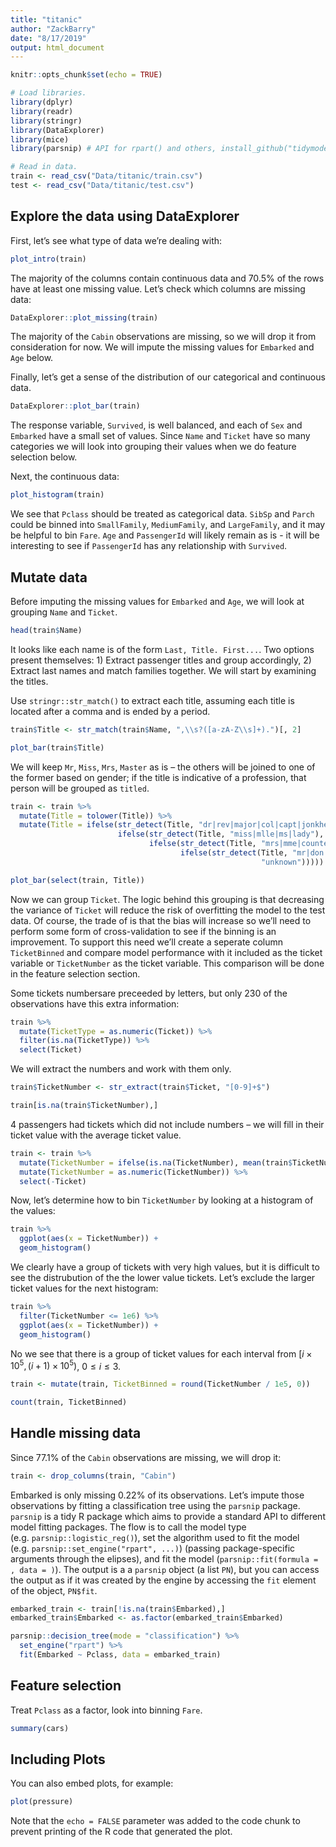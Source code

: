 ```yaml
---
title: "titanic"
author: "ZackBarry"
date: "8/17/2019"
output: html_document
---
```


```r
knitr::opts_chunk$set(echo = TRUE)

# Load libraries.
library(dplyr)
library(readr)
library(stringr)
library(DataExplorer)
library(mice)
library(parsnip) # API for rpart() and others, install_github("tidymodels/parsnip")

# Read in data.
train <- read_csv("Data/titanic/train.csv")
test <- read_csv("Data/titanic/test.csv")
```

## Explore the data using DataExplorer

First, let's see what type of data we're dealing with:
```r
plot_intro(train)
```
The majority of the columns contain continuous data and 70.5% of the
rows have at least one missing value. Let's check which columns are
missing data:
```r
DataExplorer::plot_missing(train)
```
The majority of the `Cabin` observations are missing, so we will drop
it from consideration for now.  We will impute the missing values for `Embarked` and `Age` below.

Finally, let's get a sense of the distribution of our categorical and
continuous data.
```r
DataExplorer::plot_bar(train)
```
The response variable, `Survived`, is well balanced, and each of `Sex`
and `Embarked` have a small set of values.  Since `Name` and `Ticket`
have so many categories we will look into grouping their values when
we do feature selection below.

Next, the continuous data:
```r
plot_histogram(train)
```
We see that `Pclass` should be treated as categorical data.
`SibSp` and `Parch` could be binned into `SmallFamily`, `MediumFamily`, and `LargeFamily`, and it may be helpful to bin `Fare`.
`Age` and `PassengerId` will likely remain as is - it will be interesting to see if `PassengerId` has any relationship with `Survived`.

## Mutate data

Before imputing the missing values for `Embarked` and `Age`, we will
look at grouping `Name` and `Ticket`.
```r
head(train$Name)
```
It looks like each name is of the form `Last, Title. First...`. Two options
present themselves: 1) Extract passenger titles and group accordingly, 
2) Extract last names and match families together.  We will start by examining
the titles.

Use `stringr::str_match()` to extract each title, assuming each title is located after a comma and is ended by a period.
```r
train$Title <- str_match(train$Name, ",\\s?([a-zA-Z\\s]+).")[, 2]

plot_bar(train$Title)
```
We will keep `Mr`, `Miss`, `Mrs`, `Master` as is -- the others will be joined to one of the former based on gender; if the title is indicative of a profession, that person will be grouped as `titled`.
```r
train <- train %>%
  mutate(Title = tolower(Title)) %>%
  mutate(Title = ifelse(str_detect(Title, "dr|rev|major|col|capt|jonkheer"), "titled",
                        ifelse(str_detect(Title, "miss|mlle|ms|lady"), "miss",
                               ifelse(str_detect(Title, "mrs|mme|countess"), "mrs", 
                                      ifelse(str_detect(Title, "mr|don|sir|master"), "mr",
                                                        "unknown")))))

plot_bar(select(train, Title))
```

Now we can group `Ticket`. The logic behind this grouping is that decreasing the
variance of `Ticket` will reduce the risk of overfitting the model to the test 
data.  Of course, the trade of is that the bias will increase so we'll need to
perform some form of cross-validation to see if the binning is an improvement.
To support this need we'll create a seperate column `TicketBinned` and compare model
performance with it included as the ticket variable or `TicketNumber` as the ticket
variable.  This comparison will be done in the feature selection section.

Some tickets numbersare preceeded by letters, but only
230 of the observations have this extra information:
```r
train %>%
  mutate(TicketType = as.numeric(Ticket)) %>%
  filter(is.na(TicketType)) %>% 
  select(Ticket)
```
We will extract the numbers and work with them only.
```r
train$TicketNumber <- str_extract(train$Ticket, "[0-9]+$")

train[is.na(train$TicketNumber),]
```
4 passengers had tickets which did not include numbers -- we will fill in their
ticket value with the average ticket value.
```r
train <- train %>%
  mutate(TicketNumber = ifelse(is.na(TicketNumber), mean(train$TicketNumber, na.rm = T), TicketNumber)) %>%
  mutate(TicketNumber = as.numeric(TicketNumber)) %>%
  select(-Ticket)
```

Now, let's determine how to bin `TicketNumber` by looking at a histogram of the
values:
```r
train %>%
  ggplot(aes(x = TicketNumber)) +
  geom_histogram()
```
We clearly have a group of tickets with very high values, but it is
difficult to see the distrubution of the the lower value
tickets. Let's exclude the larger ticket values for the next histogram:
```r
train %>%
  filter(TicketNumber <= 1e6) %>%
  ggplot(aes(x = TicketNumber)) +
  geom_histogram()
```
No we see that there is a group of ticket values for each interval
from $[i\times 10^5, (i+1)\times 10^5)$, $0\leq i\leq 3$.
```r
train <- mutate(train, TicketBinned = round(TicketNumber / 1e5, 0))

count(train, TicketBinned)
```

## Handle missing data

Since 77.1% of the `Cabin` observations are missing, we will drop it:
```r
train <- drop_columns(train, "Cabin")
```

Embarked is only missing 0.22% of its observations. Let's impute those
observations by fitting a classification tree using the `parsnip` package.
`parsnip` is a tidy R package which aims to provide a standard API to different
model fitting packages.  The flow is to call the model type 
(e.g. `parsnip::logistic_reg()`), set the algorithm used to fit the model
(e.g. `parsnip::set_engine("rpart", ...)`) (passing package-specific arguments
through the elipses), and fit the model (`parsnip::fit(formula = , data = )`).
The output is a a `parsnip` object (a list `PN`), but you can access the output as if it was
created by the engine by accessing the `fit` element of the object, `PN$fit`.
```r
embarked_train <- train[!is.na(train$Embarked),]
embarked_train$Embarked <- as.factor(embarked_train$Embarked)

parsnip::decision_tree(mode = "classification") %>%
  set_engine("rpart") %>%
  fit(Embarked ~ Pclass, data = embarked_train)
```



## Feature selection

Treat `Pclass` as a factor, look into binning `Fare`.
```r
summary(cars)
```

## Including Plots

You can also embed plots, for example:

```r
plot(pressure)
```

Note that the `echo = FALSE` parameter was added to the code chunk to prevent printing of the R code that generated the plot.
